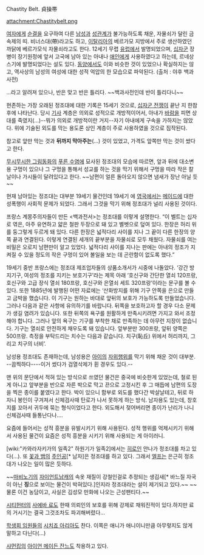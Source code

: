 Chastity Belt.
貞操帯

attachment:Chastitybelt.png

[[여자]]에게 [[순결]]을 요구하여 다른 [[남성]]과 [[성]]관계가 불가능하도록 채운, 자물쇠가 달린 금속제의 띠. 비너스대(帶)라고도 하고, [[이탈리아]]의 베르가모 지방에서 주로 생산하였던 까닭에 베르가모식 자물쇠라고도 한다. 12세기 무렵 [[유럽]]에서 발명되었으며, [[십자군]] 장병이 장기원정에 앞서 고국에 남아 있는 아내나 [[애인]]에게 사용하였다고 하는데, 르네상스기에 발명되었다는 설도 있다. [[동양]]에서도 이와 비슷한 것이 있었으나 확실하지는 않고, 역사상의 남성의 여성에 대한 성적 억압의 한 모습으로 파악된다. (출처 : 야후 백과사전)

...라고 알려져 있으나, 반은 맞고 반은 틀리다. ~~백과사전인데 반이 틀리다니~~

현존하는 가장 오래된 정조대에 대한 기록은 15세기 것으로, [[십자군 전쟁]]이 끝난 지 한참 후에 나타난다. 당시 [[기사]] 계층은 의외로 성적으로 개방적이어서, 아내가 [[바람]]을 피면 상대를 죽였지(…)--뭐가 의외로 개방적이란 거지--자기 아내에게 구속을 가하지는 않았다. 위에 기술된 외도를 막는 용도론 상인 계층이 주로 사용하였을 것으로 짐작된다.

참고로 앞만 막는 것과 '''뒤까지 막아주는'''(…) 것이 있었고, 가격도 앞쪽만 막는 것이 쌌다고 한다.

[[무시무시한 그림동화]]의 [[푸른 수염]]에 묘사된 정조대의 모습에 따르면, 앞과 뒤에 대소변용 구멍이 있으나 그 구멍을 통해서 성교를 하는 것을 막기 위해서 구멍을 따라 작은 칼날이나 가시들이 달려있다고 한다. ~~남편이 얼른 돌아오지 않으면 냄새가 장난 아닐 듯~~

현재 남아있는 정조대는 대부분 19세기 물건인데 19세기 에 [[영국]]에서는 [[메이드]]에 대한 성폭행이 사회적 문제가 되었다. 그래서 그것을 막기 위해 정조대가 널리 사용된 것이다.

프랑스 계몽주의자들이 만든 <백과전서>는 정조대를 이렇게 설명한다. “이 벨트는 십자로 엮은, 아주 유연하고 얇은 철판 두장으로 돼 있고 벨벳으로 덮여 있다. 한장은 허리 위를 둥그렇게 두르게 돼 있다. 다른 한장은 넓적다리 사이를 지나 그 끝이 다른 한장의 양쪽 끝과 연결된다. 이렇게 연결된 세개의 끝부분을 자물쇠로 모두 채웠다. 자물쇠를 여는 비밀은 오로지 남편만이 알고 있었다. 넓적다리 사이를 지나는 판에는 아내의 정조가 지켜질 수 있을 정도의 작은 구멍이 있어 볼일을 보는 데 곤란함이 없도록 했다.”

19세기 중반 프랑스에는 정조대 제조업자들의 상품소개서가 시중에 나돌았다. ‘강간 방지기구, 여성의 정조를 지키는 보호기구’라는 제목 아래 ‘호신구와 간단한 열쇠 120프랑, 호신구와 고급 장식 열쇠 180프랑, 호신구와 은열쇠 세트 320프랑’이라는 문구를 볼 수 있다. 또한 1885년에 발행된 어떤 자료에는 ‘산화방지를 위해 기구 안쪽을 은으로 만들고 금박을 했습니다. 이 기구는 원하는 바대로 앞뒤의 보호가 가능하도록 만들었습니다. 그러나 다음과 같은 사항에 유의하기를 바랍니다. 뒤쪽을 보호하고자 할 경우 다소 문제가 생길 염려가 있습니다. 또한 뒤쪽의 욕구를 원활하게 만족시키려면 가지고 와서 조정해야 합니다. 그러나 앞의 욕구는 기구를 부착한 채로 만족하는 데 아무런 지장이 없습니다. 기구는 열쇠로 안전하게 채우도록 돼 있습니다. 앞부분만 300프랑, 앞뒤 양쪽은 500프랑. 측정을 부탁드리는 치수는 다음과 같습니다. 치구(恥丘) 위에서 허리까지, 그리고 치구의 너비’.

남성용 정조대도 존재하는데, 남성용은 [[아이]]의 [[자위]]행위를 막기 위해 채운 것이 대부분. --끔찍하다----이거 썼다가 검열삭제가 휜 경우도 있다.-- 

맨 위의 문단에서 적혀 있는 방식으로 쓰였던 물건은 중국에 비슷한게 있었는데, 철로 된게 아니고 앞부분을 반으로 자른 박으로 막고 끈으로 고정시킨 후 그 매듭에 남편의 도장을 찍은 종이를 붙였다고 한다. 박이 있으니 함부로 외도를 했다간 박살날테고, 뒤로 하자니 봉인이 구겨져서 신체검사때 탄로가 나서 못하게 하는 방식. 남자용도 있는데, 창호지를 꼬아서 귀두에 묶는 형식이었다고 한다. 외도해서 젖어버리면 종이가 난리가 나니 신체검사때 들통난다나....

요즘에 들어서는 성적 흥분을 유발시키기 위해 사용된다. 성적 행위를 억제시키기 위해서 사용된 물건이 요즘은 성적 흥분을 시키기 위해 사용되는 게 아이러니.

[wiki:"카와라자키가의 일족2" 하원기가 일족2]에서는 [[히로인]] 안나가 정조대를 차고 있다(…). 또 [[꽃과 뱀]]의 [[주인공]][* 남자]은 정조대를 하고 있다. 그래서 [[엘프]]는 은근히 정조대가 나오는 일이 많은 듯하다.

~~[[마비노기]]의 [[자이언트]]남캐의 속옷 재질이 강철인걸로 추정되는 생김새[* 바느질 자국이 아닌 '''징'''으로 보이는 물건이 박혀있다.]인지라 정조대라는 설이 제기되고 있다.~~ ~~물론 이건 농담이고, 사실은 김성모 만화에 나오는 근성팬티다.~~

[[시티헌터]]의 [[사에바 료]]도 한때 의뢰인의 보호를 위해 강제로 채워진적이 있다.하지만 료의 거시기는 결국 그것조차도 파괴해버렸다...

[[학생회 임원들]]의 [[시치죠 아리아]]도 찬다. 이쪽은 애니가 애니이니만큼 아무렇지도 않게 말하고 다닌다(...)

[[샤먼킹]]의 [[아이언 메이든 잔느]]도 착용하고 있다.
